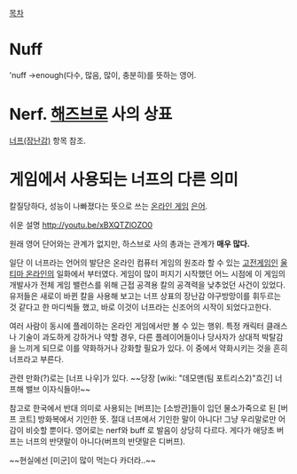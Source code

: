 [[목차]]

= Nuff =
'nuff →enough(다수, 많음, 많이, 충분히)를 뜻하는 영어.

= Nerf. [[해즈브로]] 사의 상표 =
[[너프(장난감)]] 항목 참조.

= 게임에서 사용되는 너프의 다른 의미 =
칼질당하다, 성능이 나빠졌다는 뜻으로 쓰는 [[온라인 게임]] [[은어]].

쉬운 설명
http://youtu.be/xBXQTZlOZO0



원래 영어 단어와는 관계가 없지만, 하스브로 사의 총과는 관계가 '''매우 많다.'''

일단 이 너프라는 언어의 발단은 온라인 컴퓨터 게임의 원조라 할 수 있는 [[고전게임]]인 [[울티마 온라인]]의 일화에서 부터였다. 게임이 많이 퍼지기 시작했던 어느 시점에 이 게임의 개발사가 전체 게임 밸런스를 위해 근접 공격용 칼의 공격력을 낮추었던 사건이 있었다. 유저들은 새로이 바뀐 칼을 사용해 보고는 너프 상표의 장난감 야구방망이를 휘두르는 것 같다고 한 마디씩들 했고, 바로 이것이 너프라는 신조어의 시작이 되었다고한다.

여러 사람이 동시에 플레이하는 온라인 게임에서만 볼 수 있는 행위. 특정 캐릭터 클래스나 기술이 과도하게 강하거나 약할 경우, 다른 플레이어들이나 당사자가 상대적 박탈감을 느끼게 되므로 이를 약화하거나 강화할 필요가 있다. 이 중에서 약화시키는 것을 흔히 너프라고 부른다.

관련 만화(?)로는 [너프 나우]가 있다. ~~당장 [wiki: "데모맨(팀 포트리스2)"흐긴] 너프해 밸브 이자식들아!~~

참고로 한국에서 반대 의미로 사용되는 [버프]는 [소방관]들이 입던 물소가죽으로 된 [버프 코트] 방화복에서 기인한 뜻. 절대 너프에서 기인한 말이 아니다! 그냥 우리말로만 어감이 비슷할 뿐이다. 영어로는 nerf와 buff 로 발음이 상당히 다르다. 게다가 애당초 버프는 너프의 반댓말이 아니다(버프의 반댓말은 디버프). 



~~현실에선 [미군]이 많이 먹는다 카더라..~~
